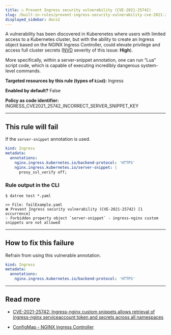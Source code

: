 ```yaml
---
title: ☑️ Prevent Ingress security vulnerability (CVE-2021-25742)
slug: /built-in-rules/prevent-ingress-security-vulnerability-cve-2021-25742
displayed_sidebar: docs2
---
```


A vulnerability has been discovered in Kuberenetes where users with limited access to a Kubernetes cluster, but with the ability to create an Ingress object based on the NGINX Ingress Controller, could elevate privilege and access full cluster secrets ([NVD](https://nvd.nist.gov/vuln/detail/CVE-2021-25742) severity of this issue: **High**).

More specifically, within a server-snippet annotation, one can run “Lua” script code, which is capable of executing incredibly dangerous system-level commands.

**Targeted resources by this rule (types of **`kind`**):** Ingress

**Enabled by default?** False

**Policy as code identifier:** INGRESS_CVE2021_25742_INCORRECT_SERVER_SNIPPET_KEY

---

## This rule will fail

If the `server-snippet` annotation is used.

```yaml
kind: Ingress
metadata:
  annotations:
    nginx.ingress.kubernetes.io/backend-protocol: 'HTTPS'
    nginx.ingress.kubernetes.io/server-snippet: |
      proxy_ssl_verify off;
```

### Rule output in the CLI

```terminal
$ datree test *.yaml

>> File: failExample.yaml
❌ Prevent Ingress security vulnerability (CVE-2021-25742) [1 occurrence]
💡 Forbidden property object `server-snippet` - ingress-nginx custom snippets are not allowed
```

---

## How to fix this failure

Refrain from using this vulnerable annotation.

```yaml
kind: Ingress
metadata:
  annotations:
    nginx.ingress.kubernetes.io/backend-protocol: 'HTTPS'
```

---

## Read more[](https://www.datree.io/resources/kubernetes-configuration-mistakes#anchor3)

- [CVE-2021-25742: Ingress-nginx custom snippets allows retrieval of ingress-nginx serviceaccount token and secrets across all namespaces](https://github.com/kubernetes/ingress-nginx/issues/7837)

- [ConfigMap - NGINX Ingress Controller](https://kubernetes.github.io/ingress-nginx/user-guide/nginx-configuration/configmap/#allow-snippet-annotations)
